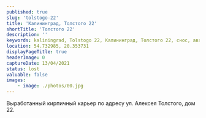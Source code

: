 ```yaml
---
published: true
slug: 'tolstogo-22'
title: 'Калининград, Толстого 22'
shortTitle: 'Толстого 22'
description: ''
keywords: kaliningrad, Tolstogo 22, Калининград, Толстого 22, снос, аварийный жилфонд
location: 54.732985, 20.353731
displayPageTitle: true
headerImage: 0
captureDate: 13/04/2021
status: lost
valuable: false
images:
    - image: ./photos/00.jpg
---
```



<Container>

<ImageGallery
    images={props.pageContext.frontmatter.images}
    marginTop="3rem"
    marginBottom="3rem"
/>

Выработанный кирпичный карьер по адресу ул. Алексея Толстого, дом 22.

<Reasons resettlement />

</Container>

<Map location={props.pageContext.frontmatter.location} marginTop="3rem" />
